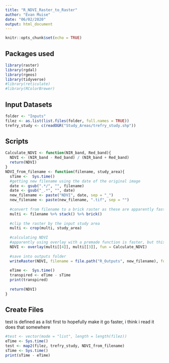 ```yaml
---
title: "R_NDVI_Raster_to_Raster"
author: "Evan Muise"
date: "06/02/2020"
output: html_document
---
```


```r
knitr::opts_chunk$set(echo = TRUE)
```

## Packages used

```r
library(raster)
library(rgdal)
library(rgeos)
library(tidyverse)
#library(reticulate)
#library(RColorBrewer)
```

## Input Datasets

```r
folder <- "Inputs"
filez <- as.list(list.files(folder, full.names = TRUE))
trefry_study <- c(readOGR("Study_Areas/trefry_study.shp"))
```

## Scripts

```r
Calculate_NDVI <- function(NIR_band, Red_band){
  NDVI <- (NIR_band - Red_band) / (NIR_band + Red_band)
  return(NDVI)
}
NDVI_from_filename <- function(filename, study_area){
  sTime <-  Sys.time()
  #getting new filename using the date of the original image
  date <- gsub(".*/", "", filename)
  date <- gsub("_.*", "", date)
  new_filename <- paste("NDVI", date, sep = "_")
  new_filename <- paste(new_filename, ".tif", sep = "")
  
  #convert from filename to a brick raster as these are apparently faster for calculation
  multi <- filename %>% stack() %>% brick()
  
  #clip the raster by the input study area
  multi <- crop(multi, study_area)
  
  #calculating NDVI
  #apparently using overlay with a premade function is faster, but this is the same as calling the function
  NDVI <- overlay(multi[[4]], multi[[3]], fun = Calculate_NDVI)
  
  #save into outputs folder
  writeRaster(NDVI, filename = file.path("R_Outputs", new_filename), format = "GTiff", overwrite = TRUE)
  
  eTime <-  Sys.time()
  transpired <- eTime - sTime
  print(transpired)
  
  return(NDVI)
}
```

## Create Files
test is defined as a list first to hopefully make it go faster, i think i read it does that somewhere

```r
#test <- vector(mode = "list", length = length(filez))
eTime <- Sys.time()
test <- map2(filez, trefry_study, NDVI_from_filename)
sTime <- Sys.time()
print(sTime - eTime)
```


